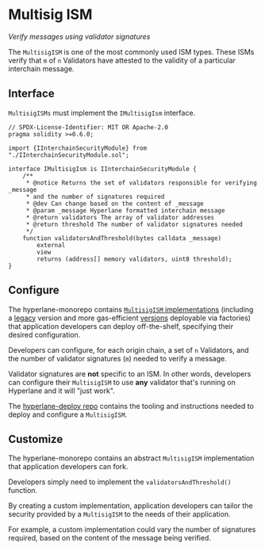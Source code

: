 # Multisig ISM
_Verify messages using validator signatures_

The `MultisigISM` is one of the most commonly used ISM types. These ISMs verify that `m` of `n` Validators have attested to the validity of a particular interchain message.

## Interface

`MultisigISMs` must implement the `IMultisigIsm` interface.

```solidity
// SPDX-License-Identifier: MIT OR Apache-2.0
pragma solidity >=0.6.0;

import {IInterchainSecurityModule} from "./IInterchainSecurityModule.sol";

interface IMultisigIsm is IInterchainSecurityModule {
    /**
     * @notice Returns the set of validators responsible for verifying _message
     * and the number of signatures required
     * @dev Can change based on the content of _message
     * @param _message Hyperlane formatted interchain message
     * @return validators The array of validator addresses
     * @return threshold The number of validator signatures needed
     */
    function validatorsAndThreshold(bytes calldata _message)
        external
        view
        returns (address[] memory validators, uint8 threshold);
}
```

## Configure

The hyperlane-monorepo contains [`MultisigISM` implementations](https://github.com/hyperlane-xyz/hyperlane-monorepo/tree/main/solidity/contracts/isms/multisig) (including a [legacy](https://github.com/hyperlane-xyz/hyperlane-monorepo/blob/main/solidity/contracts/isms/multisig/LegacyMultisigIsm.sol) version and more gas-efficient [versions](https://github.com/hyperlane-xyz/hyperlane-monorepo/blob/main/solidity/contracts/isms/multisig/StaticMultisigIsm.sol) deployable via factories) that application developers can deploy off-the-shelf, specifying their desired configuration.

Developers can configure, for each origin chain, a set of `n` Validators, and the number of validator signatures (`m`) needed to verify a message.

Validator signatures are **not** specific to an ISM. In other words, developers can configure their `MultisigISM` to use **any** validator that's running on Hyperlane and it will "just work".

The [hyperlane-deploy repo](https://github.com/hyperlane-xyz/hyperlane-deploy) contains the tooling and instructions needed to deploy and configure a `MultisigISM`.

## Customize

The hyperlane-monorepo contains an abstract `MultisigISM` implementation that application developers can fork.

Developers simply need to implement the `validatorsAndThreshold()` function.

By creating a custom implementation, application developers can tailor the security provided by a `MultisigISM` to the needs of their application.

For example, a custom implementation could vary the number of signatures required, based on the content of the message being verified.

